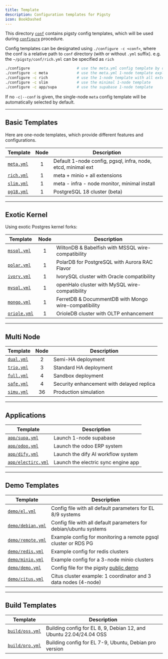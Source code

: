 ```yaml
---
title: Template
description: Configuration templates for Pigsty
icon: BookDashed
---
```



This directory [`conf`](https://github.com/pgsty/pigsty/blob/main/conf) contains pigsty config templates, which will be used during [`configure`](/docs/config/configure) procedure.

Config templates can be designated using `./configure -c <conf>`, where the conf is a relative path to `conf` directory (with or without `.yml` suffix).
e.g. the `~/pigsty/conf/rich.yml` can be specified as `rich`

```bash
./configure                     # use the meta.yml config template by default
./configure -c meta             # use the meta.yml 1-node template explicitly
./configure -c rich             # use the 1-node template with all extensions & minio
./configure -c slim             # use the minimal 1-node template
./configure -c app/supa         # use the supabase 1-node template
```

If no `-c|--conf` is given, the single-node `meta` config template will be automatically selected by default.




----------

## Basic Templates

Here are one-node templates, which provide different features and configurations.

| Template                                                              | Node | Description                                                  |
|:----------------------------------------------------------------------|:----:|--------------------------------------------------------------|
| [`meta.yml`](https://github.com/pgsty/pigsty/blob/main/conf/meta.yml) |  1   | Default 1-node config, pgsql, infra, node, etcd, minimal ext |
| [`rich.yml`](https://github.com/pgsty/pigsty/blob/main/conf/rich.yml) |  1   | meta + minio + all  extensions                               |
| [`slim.yml`](https://github.com/pgsty/pigsty/blob/main/conf/slim.yml) |  1   | meta - infra - node monitor, minimal install                 |
| [`pg18.yml`](https://github.com/pgsty/pigsty/blob/main/conf/pg18.yml) |  1   | PostgreSQL 18 cluster (beta)                                 |


--------

## Exotic Kernel

Using exotic Postgres kernel forks:

| Template                                                                  | Node | Description                                          |
|---------------------------------------------------------------------------|:----:|------------------------------------------------------|
| [`mssql.yml`](https://github.com/pgsty/pigsty/blob/main/conf/mssql.yml)   |  1   | WiltonDB & Babelfish with MSSQL wire-compatibility   |
| [`polar.yml`](https://github.com/pgsty/pigsty/blob/main/conf/polar.yml)   |  1   | PolarDB for PostgreSQL with Aurora RAC Flavor        |
| [`ivory.yml`](https://github.com/pgsty/pigsty/blob/main/conf/ivory.yml)   |  1   | IvorySQL cluster with Oracle compatibility           |
| [`mysql.yml`](https://github.com/pgsty/pigsty/blob/main/conf/mysql.yml)   |  1   | openHalo cluster with MySQL wire-compatibility       |
| [`mongo.yml`](https://github.com/pgsty/pigsty/blob/main/conf/mongo.yml)   |  1   | FerretDB & DocummentDB with Mongo wire-compatibility |
| [`oriole.yml`](https://github.com/pgsty/pigsty/blob/main/conf/oriole.yml) |  1   | OrioleDB cluster with OLTP enhancement               |


--------

## Multi Node

| Template                                                              | Node | Description                               |
|-----------------------------------------------------------------------|:----:|-------------------------------------------|
| [`dual.yml`](https://github.com/pgsty/pigsty/blob/main/conf/dual.yml) |  2   | Semi-HA deployment                        |
| [`trio.yml`](https://github.com/pgsty/pigsty/blob/main/conf/trio.yml) |  3   | Standard HA deployment                    |
| [`full.yml`](https://github.com/pgsty/pigsty/blob/main/conf/full.yml) |  4   | Sandbox deployment                        |
| [`safe.yml`](https://github.com/pgsty/pigsty/blob/main/conf/safe.yml) |  4   | Security enhancement with delayed replica |
| [`simu.yml`](https://github.com/pgsty/pigsty/blob/main/conf/simu.yml) |  36  | Production simulation                     |


--------

## Applications

| Template                                                                              | Description                         |
|---------------------------------------------------------------------------------------|-------------------------------------|
| [`app/supa.yml`](https://github.com/pgsty/pigsty/blob/main/conf/app/supa.yml)         | Launch 1-node supabase              |
| [`app/odoo.yml`](https://github.com/pgsty/pigsty/blob/main/conf/app/odoo.yml)         | Launch the odoo ERP system          |
| [`app/dify.yml`](https://github.com/pgsty/pigsty/blob/main/conf/app/dify.yml)         | Launch the dify AI workflow system  |
| [`app/electirc.yml`](https://github.com/pgsty/pigsty/blob/main/conf/app/electric.yml) | Launch the electric sync engine app |

--------

## Demo Templates

| Template                                                                            | Description                                                       |
|-------------------------------------------------------------------------------------|-------------------------------------------------------------------|
| [`demo/el.yml`](https://github.com/pgsty/pigsty/blob/main/conf/demo/el.yml)         | Config file with all default parameters for EL 8/9 systems        |
| [`demo/debian.yml`](https://github.com/pgsty/pigsty/blob/main/conf/demo/debian.yml) | Config file with all default parameters for debian/ubuntu systems |
| [`demo/remote.yml`](https://github.com/pgsty/pigsty/blob/main/conf/demo/remote.yml) | Example config for monitoring a remote pgsql cluster or RDS PG    |
| [`demo/redis.yml`](https://github.com/pgsty/pigsty/blob/main/conf/demo/redis.yml)   | Example config for redis clusters                                 |
| [`demo/minio.yml`](https://github.com/pgsty/pigsty/blob/main/conf/demo/minio.yml)   | Example config for a 3-node minio clusters                        |
| [`demo/demo.yml`](https://github.com/pgsty/pigsty/blob/main/conf/demo/demo.yml)     | Config file for the pigsty [public demo](https://demo.pigsty.cc)  |
| [`demo/citus.yml`](https://github.com/pgsty/pigsty/blob/main/conf/demo/citus.yml)   | Citus cluster example: 1 coordinator and 3 data nodes (4-node)    |


--------

## Build Templates

| Template                                                                        | Description                                                        |
|---------------------------------------------------------------------------------|--------------------------------------------------------------------|
| [`build/oss.yml`](https://github.com/pgsty/pigsty/blob/main/conf/build/oss.yml) | Building config for EL 8, 9, Debian 12, and Ubuntu 22.04/24.04 OSS |
| [`build/pro.yml`](https://github.com/pgsty/pigsty/blob/main/conf/build/pro.yml) | Building config for EL 7-9, Ubuntu, Debian pro version             |


